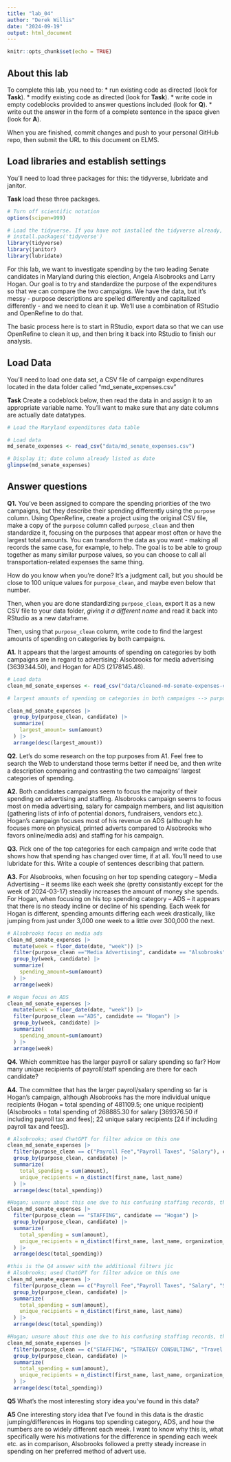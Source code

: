 ```yaml
---
title: "lab_04"
author: "Derek Willis"
date: "2024-09-19"
output: html_document
---
```


```r
knitr::opts_chunk$set(echo = TRUE)
```

## About this lab

To complete this lab, you need to: \* run existing code as directed (look for **Task**). \* modify existing code as directed (look for **Task**). \* write code in empty codeblocks provided to answer questions included (look for **Q**). \* write out the answer in the form of a complete sentence in the space given (look for **A**).

When you are finished, commit changes and push to your personal GitHub repo, then submit the URL to this document on ELMS.

## Load libraries and establish settings

You'll need to load three packages for this: the tidyverse, lubridate and janitor.

**Task** load these three packages.

```r
# Turn off scientific notation
options(scipen=999)

# Load the tidyverse. If you have not installed the tidyverse already, remove the # from the next line and run it first.  
# install.packages('tidyverse')
library(tidyverse)
library(janitor)
library(lubridate)

```

For this lab, we want to investigate spending by the two leading Senate candidates in Maryland during this election, Angela Alsobrooks and Larry Hogan. Our goal is to try and standardize the purpose of the expenditures so that we can compare the two campaigns. We have the data, but it's messy - purpose descriptions are spelled differently and capitalized differently - and we need to clean it up. We'll use a combination of RStudio and OpenRefine to do that.

The basic process here is to start in RStudio, export data so that we can use OpenRefine to clean it up, and then bring it back into RStudio to finish our analysis.

## Load Data

You'll need to load one data set, a CSV file of campaign expenditures located in the data folder called "md_senate_expenses.csv"

**Task** Create a codeblock below, then read the data in and assign it to an appropriate variable name. You'll want to make sure that any date columns are actually date datatypes.

```r
# Load the Maryland expenditures data table

# Load data
md_senate_expenses <- read_csv("data/md_senate_expenses.csv")

# Display it; date column already listed as date
glimpse(md_senate_expenses)

```

## Answer questions

**Q1.** You've been assigned to compare the spending priorities of the two campaigns, but they describe their spending differently using the `purpose` column. Using OpenRefine, create a project using the original CSV file, make a copy of the `purpose` column called `purpose_clean` and then standardize it, focusing on the purposes that appear most often or have the largest total amounts. You can transform the data as you want - making all records the same case, for example, to help. The goal is to be able to group together as many similar purpose values, so you can choose to call all transportation-related expenses the same thing.

How do you know when you're done? It's a judgment call, but you should be close to 100 unique values for `purpose_clean`, and maybe even below that number.

Then, when you are done standardizing `purpose_clean`, export it as a new CSV file to your data folder, *giving it a different name* and read it back into RStudio as a new dataframe.

Then, using that `purpose_clean` column, write code to find the largest amounts of spending on categories by both campaigns.

**A1.** It appears that the largest amounts of spending on categories by both campaigns are in regard to advertising: Alsobrooks for media advertising (3639344.50), and Hogan for ADS (2178145.48).

```r
# Load data
clean_md_senate_expenses <- read_csv("data/cleaned-md-senate-expenses-csv.csv")

# largest amounts of spending on categories in both campaigns --> purpose_clean

clean_md_senate_expenses |>
  group_by(purpose_clean, candidate) |>
  summarize(
    largest_amount= sum(amount)
  ) |>
  arrange(desc(largest_amount))


```

**Q2.** Let's do some research on the top purposes from A1. Feel free to search the Web to understand those terms better if need be, and then write a description comparing and contrasting the two campaigns' largest categories of spending.

**A2.** Both candidates campaigns seem to focus the majority of their spending on advertising and staffing. Alsobrooks campaign seems to focus most on media advertising, salary for campaign members, and list aquisition (gathering lists of info of potential donors, fundraisers, vendors etc.). Hogan's campaign focuses most of his revenue on ADS (although he focuses more on physical, printed adverts compared to Alsobrooks who favors online/media ads) and staffing for his campaign. 


**Q3.** Pick one of the top categories for each campaign and write code that shows how that spending has changed over time, if at all. You'll need to use lubridate for this. Write a couple of sentences describing that pattern.

**A3.** For Alsobrooks, when focusing on her top spending category -- Media Advertising -- it seems like each week she (pretty consistantly except for the week of 2024-03-17) steadily increases the amount of money she spends. For Hogan, when focusing on his top spending category -- ADS -- it appears that there is no steady incline or decline of his spending. Each week for Hogan is different, spending amounts differing each week drastically, like jumping from just under 3,000 one week to a little over 300,000 the next. 

```r

# Alsobrooks focus on media ads
clean_md_senate_expenses |>
  mutate(week = floor_date(date, "week")) |>
  filter(purpose_clean =="Media Advertising", candidate == "Alsobrooks") |>
  group_by(week, candidate) |>
  summarize(
    spending_amount=sum(amount)
  ) |>
  arrange(week)

# Hogan focus on ADS
clean_md_senate_expenses |>
  mutate(week = floor_date(date, "week")) |>
  filter(purpose_clean =="ADS", candidate == "Hogan") |>
  group_by(week, candidate) |>
  summarize(
    spending_amount=sum(amount)
  ) |>
  arrange(week)


```


**Q4.** Which committee has the larger payroll or salary spending so far? How many unique recipients of payroll/staff spending are there for each candidate?

**A4.** The committee that has the larger payroll/salary spending so far is Hogan's campaign, although Alsobrooks has the more individual unique recipients (Hogan = total spending of 481109.5; one unique recipient)(Alsobrooks = total spending of 268885.30 for salary [369376.50 if including payroll tax and fees]; 22 unique salary recipients [24 if including payroll tax and fees]).

```r

# Alsobrooks; used ChatGPT for filter advice on this one
clean_md_senate_expenses |>
  filter(purpose_clean == c("Payroll Fee","Payroll Taxes", "Salary"), candidate == "Alsobrooks") |>
  group_by(purpose_clean, candidate) |>
  summarize(
    total_spending = sum(amount),
    unique_recipients = n_distinct(first_name, last_name)
  ) |>
  arrange(desc(total_spending))

#Hogan; unsure about this one due to his confusing staffing records, this is all I could think of to include
clean_md_senate_expenses |>
  filter(purpose_clean == "STAFFING", candidate == "Hogan") |>
  group_by(purpose_clean, candidate) |>
  summarize(
    total_spending = sum(amount),
    unique_recipients = n_distinct(first_name, last_name, organization_name)
  ) |>
  arrange(desc(total_spending))

```

```r

#this is the Q4 answer with the additional filters jic
# Alsobrooks; used ChatGPT for filter advice on this one
clean_md_senate_expenses |>
  filter(purpose_clean == c("Payroll Fee","Payroll Taxes", "Salary", "Stipend", "Travel Stipend", "Research Consulting", "Legal Consulting", "Digital Consulting", "Compliance Consulting", "Fundraising Consulting", "Communication Consulting", "STRATEGY CONSULTING", "Campaign Management Consulting", "General Strategy Consulting"), candidate == "Alsobrooks") |>
  group_by(purpose_clean, candidate) |>
  summarize(
    total_spending = sum(amount),
    unique_recipients = n_distinct(first_name, last_name)
  ) |>
  arrange(desc(total_spending))

#Hogan; unsure about this one due to his confusing staffing records, this is all I could think of to include
clean_md_senate_expenses |>
  filter(purpose_clean == c("STAFFING", "STRATEGY CONSULTING", "Travel Stipend", "CONTRACTOR FIELD STAFF"), candidate == "Hogan") |>
  group_by(purpose_clean, candidate) |>
  summarize(
    total_spending = sum(amount),
    unique_recipients = n_distinct(first_name, last_name, organization_name)
  ) |>
  arrange(desc(total_spending))

```


**Q5** What's the most interesting story idea you've found in this data?

**A5** One interesting story idea that I've found in this data is the drastic jumping/differences in Hogans top spending category, ADS, and how the numbers are so widely different each week. I want to know why this is, what specifically were his motivations for the difference in spending each week etc. as in comparison, Alsobrooks followed a pretty steady increase in spending on her preferred method of advert use. 



